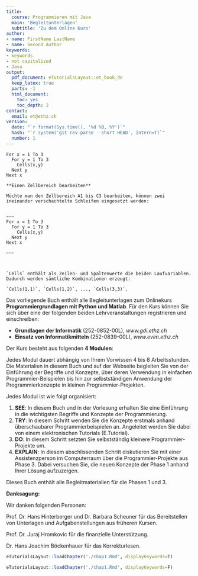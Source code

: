 ```yaml
---
title:
  course: Programmieren mit Java
  main: 'Begleitunterlagen'
  subtitle: 'Zu dem Online Kurs'
author:
- name: FirstName LastName
- name: Second Author
keywords:
- keywords
- not capitalized
- Java
output:
  pdf_document: eTutorialsLayout::et_book_de
  keep_latex: true
  parts: -1
  html_document:
    toc: yes
    toc_depth: 2
contact:
  email: et@ethz.ch
version:
  date: "`r format(Sys.time(), '%d %B, %Y')`"
  hash: "`r system('git rev-parse --short HEAD', intern=T)`"
  number: 1
---
```


\chapter{Wie soll dieses Buch verwendet werden?}

~~~
For x = 1 To 3
  For y = 1 To 3
    Cells(x,y)
  Next y
Next x
~~~

```block

**Einen Zellbereich bearbeiten** 

Möchte man den Zellbereich A1 bis C3 bearbeiten, können zwei ineinander verschachtelte Schleifen eingesetzt werden:

 
~~~
For x = 1 To 3
  For y = 1 To 3
    Cells(x,y)
  Next y
Next x

~~~
    

    
`Cells` enthält als Zeilen- und Spaltenwerte die beiden Laufvariablen. Dadurch werden sämtliche Kombinationen erzeugt: 

`Cells(1,1)`, `Cells(1,2)`, ..., `Cells(3,3)`. 

```

Das vorliegende Buch enthält alle Begleitunterlagen zum Onlinekurs **Programmiergrundlagen mit Python und Matlab**. Für den Kurs können Sie sich über eine der folgenden beiden Lehrveranstaltungen registrieren und einschreiben:

- **Grundlagen der Informatik** (252-0852-00L), *www.gdi.ethz.ch*
- **Einsatz von Informatikmitteln** (252-0839-00L), *www.evim.ethz.ch*

Der Kurs besteht aus folgenden **4 Modulen**:

\begin{table}[!htbp]\centering
\begin{tabular}{@{}llll@{}}
\toprule
 & Titel & Sprache \\
\midrule
 1 & Variablen und Datentypen & Python \\
 2 & Kontrollstrukturen und Logik & Python \\
 3 & Arrays, Simulieren und Modellieren & Python \\
 4 & Matrizenrechnen & Matlab \\
\bottomrule
\end{tabular}
\end{table}

Jedes Modul dauert abhängig von Ihrem Vorwissen 4 bis 8 Arbeitsstunden. Die Materialien in diesem Buch und auf der Webseite begleiten Sie von der Einführung der Begriffe und Konzepte, über deren Verwendung in einfachen Programmier-Beispielen bis hin zur selbstständigen Anwendung der Programmierkonzepte in kleinen Programmier-Projekten.

Jedes Modul ist wie folgt organisiert:

1. **SEE**: In diesem Buch und in der Vorlesung erhalten Sie eine Einführung in die wichtigsten Begriffe und Konzepte der Programmierung.
2. **TRY**: In diesem Schritt wenden Sie die Konzepte erstmals anhand überschaubarer Programmierbeispielen an. Angeleitet werden Sie dabei von einem elektronischen Tutorials (E.Tutorial).
3. **DO**: In diesem Schritt setzten Sie selbstständig kleinere Programmier-Projekte um.
4. **EXPLAIN**: In diesem abschlissenden Schritt diskutieren Sie mit einer Assistenzperson im Computerraum über die Programmier-Projekte aus Phase 3. Dabei versuchen Sie, die neuen Konzepte der Phase 1 anhand Ihrer Lösung aufzuzeigen.

Dieses Buch enthält alle Begleitmaterialien für die Phasen 1 und 3.


**Danksagung:**

Wir danken folgenden Personen:

Prof. Dr. Hans Hinterberger und Dr. Barbara Scheuner für das Bereitstellen von Unterlagen und Aufgabenstellungen aus früheren Kursen.

Prof. Dr. Juraj Hromkovic für die finanzielle Unterstützung.

Dr. Hans Joachim Böckenhauer für das Korrekturlesen.

```r
eTutorialsLayout::loadChapter('./chap1.Rmd', displayKeywords=T)
```


```r
eTutorialsLayout::loadChapter('./chap1.Rmd', displayKeywords=F)
```
